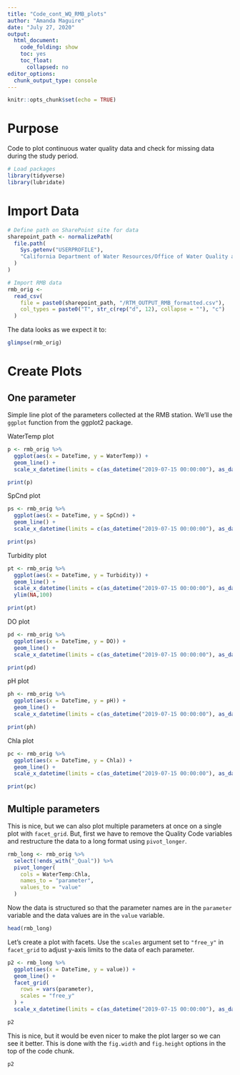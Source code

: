 ```yaml
---
title: "Code_cont_WQ_RMB_plots"
author: "Amanda Maguire"
date: "July 27, 2020"
output: 
  html_document: 
    code_folding: show
    toc: yes
    toc_float:
      collapsed: no
editor_options: 
  chunk_output_type: console
---
```


```r
knitr::opts_chunk$set(echo = TRUE)
```

# Purpose

Code to plot continuous water quality data and check for missing data during the study period.

```r
# Load packages
library(tidyverse)
library(lubridate)
```

# Import Data

```r
# Define path on SharePoint site for data
sharepoint_path <- normalizePath(
  file.path(
    Sys.getenv("USERPROFILE"),
    "California Department of Water Resources/Office of Water Quality and Estuarine Ecology - North Delta Flow Action/WQ_Subteam/Processed_Data/Continuous"
  )
)

# Import RMB data
rmb_orig <- 
  read_csv(
    file = paste0(sharepoint_path, "/RTM_OUTPUT_RMB_formatted.csv"),
    col_types = paste0("T", str_c(rep("d", 12), collapse = ""), "c")
  )
```

The data looks as we expect it to:
```r
glimpse(rmb_orig)
```

# Create Plots

## One parameter

Simple line plot of the parameters collected at the RMB station. We'll use the `ggplot` function from the ggplot2 package.

WaterTemp plot
```r
p <- rmb_orig %>% 
  ggplot(aes(x = DateTime, y = WaterTemp)) +
  geom_line() +
  scale_x_datetime(limits = c(as_datetime("2019-07-15 00:00:00"), as_datetime("2019-11-05 00:00:00")))

print(p)
```

SpCnd plot
```r
ps <- rmb_orig %>%
  ggplot(aes(x = DateTime, y = SpCnd)) +
  geom_line() +
  scale_x_datetime(limits = c(as_datetime("2019-07-15 00:00:00"), as_datetime("2019-11-05 00:00:00")))

print(ps)
```

Turbidity plot
```r
pt <- rmb_orig %>%
  ggplot(aes(x = DateTime, y = Turbidity)) +
  geom_line() +
  scale_x_datetime(limits = c(as_datetime("2019-07-15 00:00:00"), as_datetime("2019-11-05 00:00:00"))) +
  ylim(NA,100)

print(pt)
```

DO plot
```r
pd <- rmb_orig %>%
  ggplot(aes(x = DateTime, y = DO)) +
  geom_line() +
  scale_x_datetime(limits = c(as_datetime("2019-07-15 00:00:00"), as_datetime("2019-11-05 00:00:00")))

print(pd)
```

pH plot
```r
ph <- rmb_orig %>%
  ggplot(aes(x = DateTime, y = pH)) +
  geom_line() +
  scale_x_datetime(limits = c(as_datetime("2019-07-15 00:00:00"), as_datetime("2019-11-05 00:00:00")))

print(ph)
```

Chla plot
```r
pc <- rmb_orig %>%
  ggplot(aes(x = DateTime, y = Chla)) +
  geom_line() +
  scale_x_datetime(limits = c(as_datetime("2019-07-15 00:00:00"), as_datetime("2019-11-05 00:00:00")))

print(pc)
```

## Multiple parameters

This is nice, but we can also plot multiple parameters at once on a single plot with `facet_grid`. But, first we have to remove the Quality Code variables and restructure the data to a long format using `pivot_longer`.
```r
rmb_long <- rmb_orig %>% 
  select(!ends_with("_Qual")) %>% 
  pivot_longer(
    cols = WaterTemp:Chla,
    names_to = "parameter",
    values_to = "value"
  ) 
```

Now the data is structured so that the parameter names are in the `parameter` variable and the data values are in the `value` variable. 
```r
head(rmb_long)
```

Let's create a plot with facets. Use the `scales` argument set to `"free_y"` in `facet_grid` to adjust y-axis limits to the data of each parameter.
```r
p2 <- rmb_long %>%
  ggplot(aes(x = DateTime, y = value)) +
  geom_line() +
  facet_grid(
    rows = vars(parameter),
    scales = "free_y"
  ) +
  scale_x_datetime(limits = c(as_datetime("2019-07-15 00:00:00"), as_datetime("2019-11-05 00:00:00")))

p2
```

This is nice, but it would be even nicer to make the plot larger so we can see it better. This is done with the `fig.width` and `fig.height` options in the top of the code chunk.
```r
p2
```
